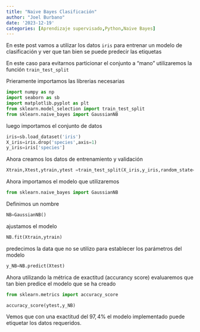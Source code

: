```yaml
---
title: "Naive Bayes Clasificación"
author: "Joel Burbano"
date: '2023-12-19'
categories: [Aprendizaje supervisado,Python,Naive Bayes]
---
```


En este post vamos a utilizar los datos `iris` para entrenar un modelo de clasificación y ver que tan bien se puede predecir las etiquetas

En este caso para evitarnos particionar el conjunto a "mano" utilizaremos la función `train_test_split`

Prieramente importamos las librerias necesarias

```python
import numpy as np
import seaborn as sb
import matplotlib.pyplot as plt
from sklearn.model_selection import train_test_split
from sklearn.naive_bayes import GaussianNB
```

luego importamos el conjunto de datos

```python
iris=sb.load_dataset('iris')
X_iris=iris.drop('species',axis=1)
y_iris=iris['species']
```

Ahora creamos los datos de entrenamiento y validación

```python

Xtrain,Xtest,ytrain,ytest =train_test_split(X_iris,y_iris,random_state=1)
```

Ahora importamos el modelo que utilizaremos

```python
from sklearn.naive_bayes import GaussianNB
```

Definimos un nombre

```python
NB=GaussianNB()
```

ajustamos el modelo

```python
NB.fit(Xtrain,ytrain)
```

predecimos la data que no se utilizo para establecer los parámetros del modelo

```python
y_NB=NB.predict(Xtest)
```

Ahora utilizando la métrica de exactitud (accurancy score) evaluaremos que tan bien predice el modelo que se ha creado

```python
from sklearn.metrics import accuracy_score
```

```python
accuracy_score(ytest,y_NB)
```

Vemos que con una exactitud del $97,4\%$ el modelo implementado puede etiquetar los datos requeridos.
